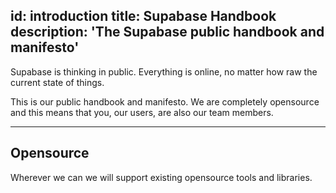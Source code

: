 
id: introduction
title: Supabase Handbook
description: 'The Supabase public handbook and manifesto'
---

Supabase is thinking in public. Everything is online, no matter how raw the current state of things.

This is our public handbook and manifesto. We are completely opensource and this means that you, our users, are also our team members.

---

## Opensource

Wherever we can we will support existing opensource tools and libraries.
